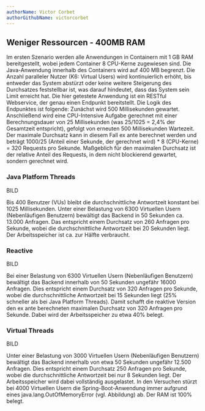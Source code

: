 ```yaml
---
authorName: Victor Corbet
authorGithubName: victorcorbet
---
```


## Weniger Ressourcen - 400MB RAM

Im ersten Szenario werden alle Anwendungen in Containern mit 1 GB RAM bereitgestellt, wobei
jedem Container 8 CPU-Kerne zugewiesen sind. Die Java-Anwendung innerhalb des Containers wird
auf 400 MB begrenzt. Die Anzahl paralleler Nutzer (K6: Virtual Users) wird kontinuierlich erhöht,
bis entweder das System abstürzt oder keine weitere Steigerung des Durchsatzes feststellbar ist,
was darauf hindeutet, dass das System sein Limit erreicht hat.
Die hier getestete Anwendung ist ein RESTful Webservice, der genau einen Endpunkt bereitstellt.
Die Logik des Endpunktes ist folgende: Zunächst wird 500 Millisekunden gewartet. Anschließend wird
eine CPU-Intensive Aufgabe gerechnet mit einer Berechnungsdauer von 25 Millisekunden
(was 25/1025 = 2,4% der Gesamtzeit entspricht), gefolgt von erneuten 500 Millisekunden Wartezeit.
Der maximale Durchsatz kann in diesem Fall ex ante berechnet werden und beträgt 1000/25
(Anteil einer Sekunde, der gerechnet wird) \* 8 (CPU-Kerne) = 320 Requests pro Sekunde.
Maßgeblich für den maximalen Durchsatz ist der relative Anteil des Requests, in dem nicht blockierend
gewartet, sondern gerechnet wird.

### Java Platform Threads

BILD

Bis 400 Benutzer (VUs) bleibt die durchschnittliche Antwortzeit konstant bei 1025 Millisekunden.
Unter einer Belastung von 6300 Virtuellen Usern (Nebenläufigen Benutzern) bewältigt das Backend in
50 Sekunden ca. 13.000 Anfragen. Das entspricht einem Durchsatz von 260 Anfragen pro Sekunde, wobei
die durchschnittliche Antwortzeit bei 20 Sekunden liegt. Der Arbeitsspeicher ist ca. zur Hälfte verbraucht.

### Reactive

BILD

Bei einer Belastung von 6300 Virtuellen Usern (Nebenläufigen Benutzern) bewältigt das Backend innerhalb
von 50 Sekunden ungefähr 16000 Anfragen. Dies entspricht einem Durchsatz von 320 Anfragen pro Sekunde,
wobei die durchschnittliche Antwortzeit bei 15 Sekunden liegt (25% schneller als bei Java Platform Threads).
Damit schafft die reaktive Version den ex ante berechneten maximalen Durchsatz von 320 Anfragen pro Sekunde.
Dabei wird der Arbeitsspeicher zu etwa 40% belegt.

### Virtual Threads

BILD

Unter einer Belastung von 3000 Virtuellen Usern (Nebenläufigen Benutzern) bewältigt das Backend innerhalb von
etwa 50 Sekunden ungefähr 12.500 Anfragen. Dies entspricht einem Durchsatz 250 Anfragen pro Sekunde, wobei die
durchschnittliche Antwortzeit bei nur 8 Sekunden liegt. Der Arbeitsspeicher wird dabei vollständig ausgelastet.
In den Versuchen stürzt bei 4000 Virtuellen Usern die Spring-Boot-Anwendung immer aufgrund eines
java.lang.OutOfMemoryError (vgl. Abbildung) ab. Der RAM ist 100% belegt.
